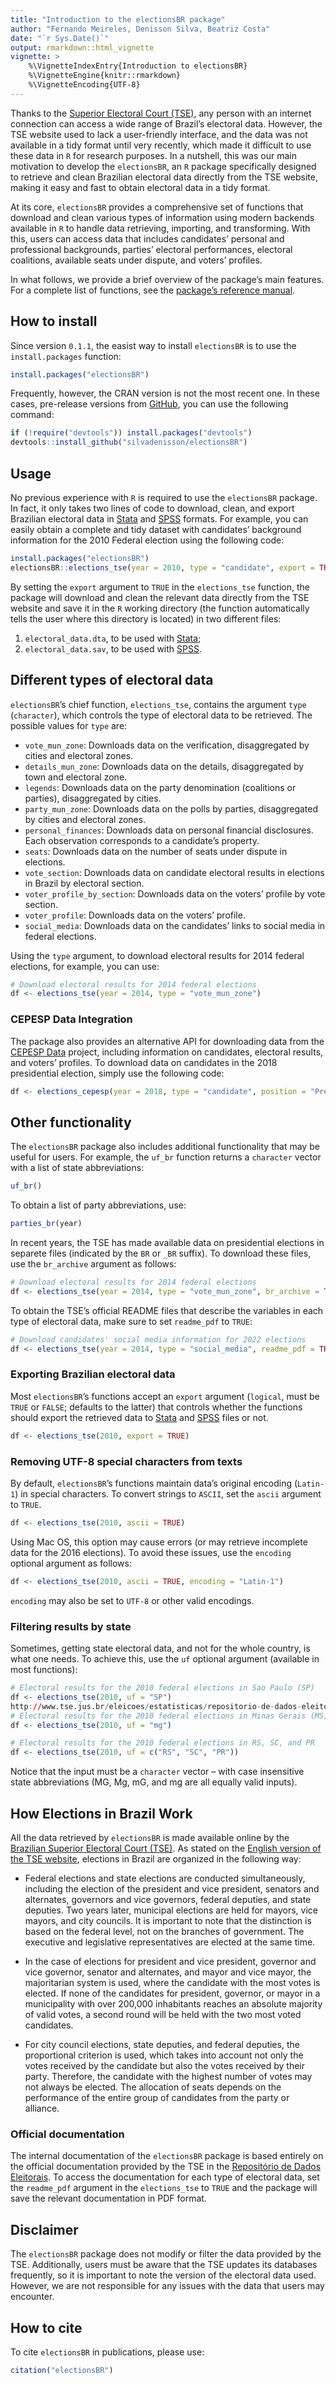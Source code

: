 ```yaml
---
title: "Introduction to the electionsBR package"
author: "Fernando Meireles, Denisson Silva, Beatriz Costa"
date: "`r Sys.Date()`"
output: rmarkdown::html_vignette
vignette: >
    %\VignetteIndexEntry{Introduction to electionsBR}
    %\VignetteEngine{knitr::rmarkdown}
    %\VignetteEncoding{UTF-8}
---
```


Thanks to the [Superior Electoral Court (TSE)](https://dadosabertos.tse.jus.br/), any person with an internet connection can access a wide range of Brazil's electoral data. However, the TSE website used to lack a user-friendly interface, and the data was not available in a tidy format until very recently, which made it difficult to use these data in `R` for research purposes. In a nutshell, this was our main motivation to develop the `electionsBR`, an `R` package specifically designed to retrieve and clean Brazilian electoral data directly from the TSE website, making it easy and fast to obtain electoral data in a tidy format.

At its core, `electionsBR` provides a comprehensive set of functions that download and clean various types of information using modern backends available in `R` to handle data retrieving, importing, and transforming. With this, users can access data that includes candidates' personal and professional backgrounds, parties' electoral performances, electoral coalitions, available seats under dispute, and voters' profiles.

In what follows, we provide a brief overview of the package's main features. For a complete list of functions, see the [package's reference manual](https://cran.r-project.org/package=electionsBR).

## How to install

Since version `0.1.1`, the easist way to install `electionsBR` is to use the `install.packages` function:

```r
install.packages("electionsBR")
```

Frequently, however, the CRAN version is not the most recent one. In these cases, pre-release versions from [GitHub](https://github.com/), you can use the following command:

```r
if (!require("devtools")) install.packages("devtools")
devtools::install_github("silvadenisson/electionsBR")
```

## Usage

No previous experience with `R` is required to use the `electionsBR` package. In fact, it only takes two lines of code to download, clean, and export Brazilian electoral data in [Stata](https://www.stata.com/) and [SPSS](https://www.ibm.com/spss) formats. For example, you can easily obtain a complete and tidy dataset with candidates' background information for the 2010 Federal election using the following code:

```r
install.packages("electionsBR")
electionsBR::elections_tse(year = 2010, type = "candidate", export = TRUE)
```

By setting the `export` argument to `TRUE` in the `elections_tse` function, the package will download and clean the relevant data directly from the TSE website and save it in the `R` working directory (the function automatically tells the user where this directory is located) in two different files:

1. `electoral_data.dta`, to be used with [Stata](https://www.stata.com/);
2. `electoral_data.sav`, to be used with [SPSS](https://www.ibm.com/spss).

## Different types of electoral data

`electionsBR`'s chief function, `elections_tse`, contains the argument `type` (`character`), which controls the type of electoral data to be retrieved. The possible values for `type` are:

- `vote_mun_zone`: Downloads data on the verification, disaggregated by cities and electoral zones.
- `details_mun_zone`: Downloads data on the details, disaggregated by town and electoral zone.
- `legends`: Downloads data on the party denomination (coalitions or parties), disaggregated by cities.
- `party_mun_zone`: Downloads data on the polls by parties, disaggregated by cities and electoral zones.
- `personal_finances`: Downloads data on personal financial disclosures. Each observation corresponds to a candidate's property.
- `seats`: Downloads data on the number of seats under dispute in elections.
- `vote_section`: Downloads data on candidate electoral results in elections in Brazil by electoral section.
- `voter_profile_by_section`: Downloads data on the voters' profile by vote section.
- `voter_profile`: Downloads data on the voters' profile.
- `social_media`: Downloads data on the candidates' links to social media in federal elections.

Using the `type` argument, to download electoral results for 2014 federal elections, for example, you can use:

```r
# Download electoral results for 2014 federal elections
df <- elections_tse(year = 2014, type = "vote_mun_zone")
```


### CEPESP Data Integration

The package also provides an alternative API for downloading data from the [CEPESP Data](https://cepespdata.io/) project, including information on candidates, electoral results, and voters' profiles. To download data on candidates in the 2018 presidential election, simply use the following code:

``` r
df <- elections_cepesp(year = 2018, type = "candidate", position = "President")
```


## Other functionality

The `electionsBR` package also includes additional functionality that may be useful for users. For example, the `uf_br` function returns a `character` vector with a list of state abbreviations:

```r
uf_br()
```

To obtain a list of party abbreviations, use:

```r
parties_br(year)
```

In recent years, the TSE has made available data on presidential elections in separete files (indicated by the `BR` or `_BR` suffix). To download these files, use the `br_archive` argument as follows:

```r
# Download electoral results for 2014 federal elections
df <- elections_tse(year = 2014, type = "vote_mun_zone", br_archive = TRUE)
```

To obtain the TSE's official README files that describe the variables in each type of electoral data, make sure to set `readme_pdf` to `TRUE`:

```r
# Download candidates' social media information for 2022 elections
df <- elections_tse(year = 2014, type = "social_media", readme_pdf = TRUE)
```


### Exporting Brazilian electoral data

Most `electionsBR`'s functions accept an `export` argument (`logical`, must be `TRUE` or `FALSE`; defaults to the latter) that controls whether the functions should export the retrieved data to [Stata](https://www.stata.com/) and [SPSS](https://www.ibm.com/spss) files or not.

```r
df <- elections_tse(2010, export = TRUE)
```

### Removing UTF-8 special characters from texts

By default, `electionsBR`'s functions maintain data's original encoding (`Latin-1`) in special characters. To convert strings to `ASCII`, set the `ascii` argument to `TRUE`.

```r
df <- elections_tse(2010, ascii = TRUE)
```

Using Mac OS, this option may cause errors (or may retrieve incomplete data for the 2016 elections). To avoid these issues, use the `encoding` optional argument as follows:

```r
df <- elections_tse(2010, ascii = TRUE, encoding = "Latin-1")
```

`encoding` may also be set to `UTF-8` or other valid encodings.

### Filtering results by state

Sometimes, getting state electoral data, and not for the whole country, is what one needs. To achieve this, use the `uf` optional argument (available in most functions):

```r
# Electoral results for the 2010 federal elections in Sao Paulo (SP)
df <- elections_tse(2010, uf = "SP")
http://www.tse.jus.br/eleicoes/estatisticas/repositorio-de-dados-eleitorais
# Electoral results for the 2010 federal elections in Minas Gerais (MS)
df <- elections_tse(2010, uf = "mg")

# Electoral results for the 2010 federal elections in RS, SC, and PR
df <- elections_tse(2010, uf = c("RS", "SC", "PR"))
```

Notice that the input must be a `character` vector -- with case insensitive state abbreviations (MG, Mg, mG, and mg are all equally valid inputs).


## How Elections in Brazil Work


All the data retrieved by `electionsBR` is made available online by the [Brazilian Superior Electoral Court (TSE)](https://international.tse.jus.br/en). As stated on the [English version of the TSE website](https://international.tse.jus.br/en), elections in Brazil are organized in the following way:

- Federal elections and state elections are conducted simultaneously, including the election of the president and vice president, senators and alternates, governors and vice governors, federal deputies, and state deputies. Two years later, municipal elections are held for mayors, vice mayors, and city councils. It is important to note that the distinction is based on the federal level, not on the branches of government. The executive and legislative representatives are elected at the same time.

- In the case of elections for president and vice president, governor and vice governor, senator and alternates, and mayor and vice mayor, the majoritarian system is used, where the candidate with the most votes is elected. If none of the candidates for president, governor, or mayor in a municipality with over 200,000 inhabitants reaches an absolute majority of valid votes, a second round will be held with the two most voted candidates.

- For city council elections, state deputies, and federal deputies, the proportional criterion is used, which takes into account not only the votes received by the candidate but also the votes received by their party. Therefore, the candidate with the highest number of votes may not always be elected. The allocation of seats depends on the performance of the entire group of candidates from the party or alliance.


### Official documentation


The internal documentation of the `electionsBR` package is based entirely on the official documentation provided by the TSE in the [Repositório de Dados Eleitorais](https://dadosabertos.tse.jus.br/). To access the documentation for each type of electoral data, set the `readme_pdf` argument in the `elections_tse` to `TRUE` and the package will save the relevant documentation in PDF format.


## Disclaimer

The `electionsBR` package does not modify or filter the data provided by the TSE. Additionally, users must be aware that the TSE updates its databases frequently, so it is important to note the version of the electoral data used. However, we are not responsible for any issues with the data that users may encounter.

## How to cite

To cite `electionsBR` in publications, please use:

``` r
citation("electionsBR")
```

